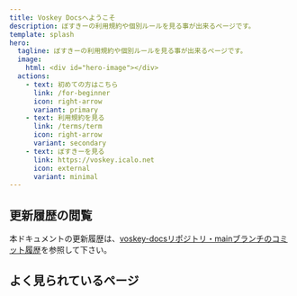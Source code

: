 ```yaml
---
title: Voskey Docsへようこそ
description: ぼすきーの利用規約や個別ルールを見る事が出来るページです。
template: splash
hero:
  tagline: ぼすきーの利用規約や個別ルールを見る事が出来るページです。
  image:
    html: <div id="hero-image"></div>
  actions:
    - text: 初めての方はこちら
      link: /for-beginner
      icon: right-arrow
      variant: primary
    - text: 利用規約を見る
      link: /terms/term
      icon: right-arrow
      variant: secondary
    - text: ぼすきーを見る
      link: https://voskey.icalo.net
      icon: external
      variant: minimal
---
```



## 更新履歴の閲覧

本ドキュメントの更新履歴は、[voskey-docsリポジトリ・mainブランチのコミット履歴](https://github.com/voskey-dev/voskey-docs/tree/main)を参照して下さい。

## よく見られているページ

<CardGrid>
	<LinkCard title="初めての方へ" href="for-beginner">
	</LinkCard>
	<LinkCard title="利用規約" href="terms/term">
	</LinkCard>
	<LinkCard title="言葉の定義" href="rules/important/00-word-definition/">
	</LinkCard>
	<LinkCard title="モデレーションポリシー" href="rules/important/01-moderation-policy/">
	</LinkCard>
	<LinkCard title="絵文字申請ルール" href="emoji/00-index/">
	</LinkCard>
</CardGrid>
<HeroImage />
